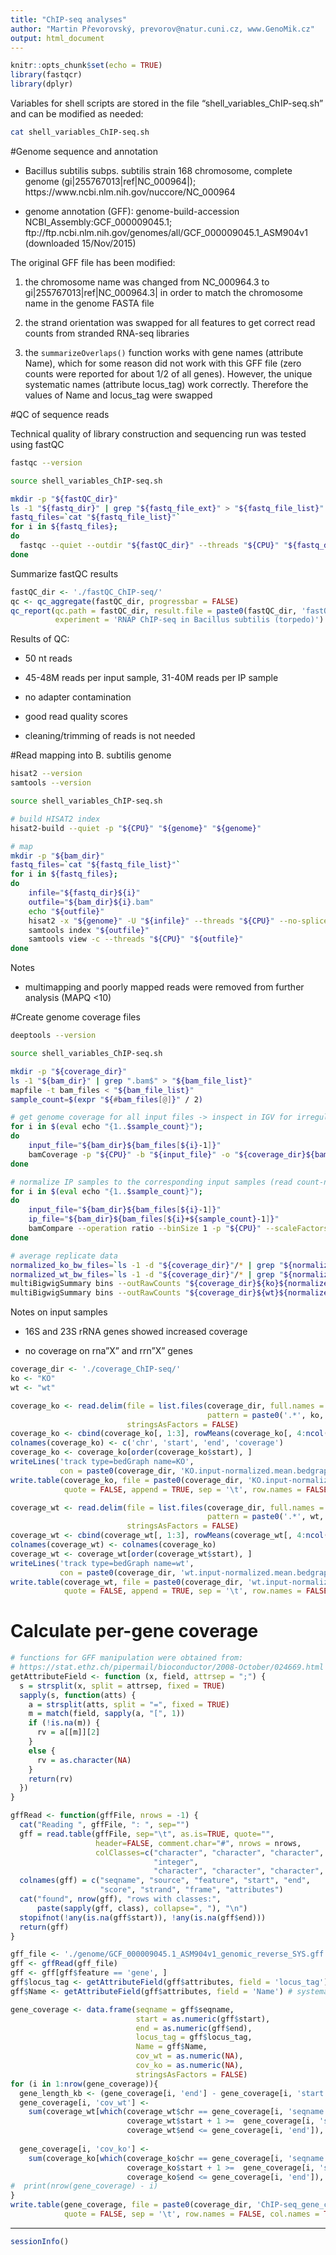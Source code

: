 ```yaml
---
title: "ChIP-seq analyses"
author: "Martin Převorovský, prevorov@natur.cuni.cz, www.GenoMik.cz"
output: html_document
---
```


```r
knitr::opts_chunk$set(echo = TRUE)
library(fastqcr)
library(dplyr)
```

Variables for shell scripts are stored in the file "shell_variables_ChIP-seq.sh" and can be modified as needed:

```bash
cat shell_variables_ChIP-seq.sh
```

#Genome sequence and annotation

* Bacillus subtilis subps. subtilis strain 168 chromosome, complete genome (gi|255767013|ref|NC_000964|); https://www.ncbi.nlm.nih.gov/nuccore/NC_000964

* genome annotation (GFF): genome-build-accession NCBI_Assembly:GCF_000009045.1; ftp://ftp.ncbi.nlm.nih.gov/genomes/all/GCF_000009045.1_ASM904v1 (downloaded 15/Nov/2015)

The original GFF file has been modified:

1) the chromosome name was changed from NC_000964.3 to gi|255767013|ref|NC_000964.3| in order to match the chromosome name in the genome FASTA file

2) the strand orientation was swapped for all features to get correct read counts from stranded RNA-seq libraries

3) the `summarizeOverlaps()` function works with gene names (attribute Name), which for some reason did not work with this GFF file (zero counts were reported for about 1/2 of all genes). However, the unique systematic names (attribute locus_tag) work correctly. Therefore the values of Name and locus_tag were swapped

#QC of sequence reads

Technical quality of library construction and sequencing run was tested using fastQC

```bash
fastqc --version
```

```bash
source shell_variables_ChIP-seq.sh

mkdir -p "${fastQC_dir}"
ls -1 "${fastq_dir}" | grep "${fastq_file_ext}" > "${fastq_file_list}"
fastq_files=`cat "${fastq_file_list}"`
for i in ${fastq_files};
do
  fastqc --quiet --outdir "${fastQC_dir}" --threads "${CPU}" "${fastq_dir}${i}"
done
```

Summarize fastQC results

```r
fastQC_dir <- './fastQC_ChIP-seq/'
qc <- qc_aggregate(fastQC_dir, progressbar = FALSE)
qc_report(qc.path = fastQC_dir, result.file = paste0(fastQC_dir, 'fastQC-summary'),
          experiment = 'RNAP ChIP-seq in Bacillus subtilis (torpedo)')
```

Results of QC:

* 50 nt reads

* 45-48M reads per input sample, 31-40M reads per IP sample

* no adapter contamination

* good read quality scores

* cleaning/trimming of reads is not needed

#Read mapping into B. subtilis genome

```bash
hisat2 --version
samtools --version
```

```bash
source shell_variables_ChIP-seq.sh

# build HISAT2 index
hisat2-build --quiet -p "${CPU}" "${genome}" "${genome}"

# map
mkdir -p "${bam_dir}"
fastq_files=`cat "${fastq_file_list}"`
for i in ${fastq_files};
do
	infile="${fastq_dir}${i}"
	outfile="${bam_dir}${i}.bam"
	echo "${outfile}"
	hisat2 -x "${genome}" -U "${infile}" --threads "${CPU}" --no-spliced-alignment --quiet --met-file "${outfile}.log" | samtools view -b -q "${Q}" --threads "${CPU}" - | samtools sort -o "${outfile}" - 
	samtools index "${outfile}"
	samtools view -c --threads "${CPU}" "${outfile}"
done
```

Notes

* multimapping and poorly mapped reads were removed from further analysis (MAPQ <10)

#Create genome coverage files

```bash
deeptools --version
```

```bash
source shell_variables_ChIP-seq.sh

mkdir -p "${coverage_dir}"
ls -1 "${bam_dir}" | grep ".bam$" > "${bam_file_list}"
mapfile -t bam_files < "${bam_file_list}"
sample_count=$(expr "${#bam_files[@]}" / 2)

# get genome coverage for all input files -> inspect in IGV for irregularities
for i in $(eval echo "{1..$sample_count}");
do
	input_file="${bam_dir}${bam_files[${i}-1]}"
	bamCoverage -p "${CPU}" -b "${input_file}" -o "${coverage_dir}${bam_files[${i}-1]}.bw"
done

# normalize IP samples to the corresponding input samples (read count-normalized ratio)
for i in $(eval echo "{1..$sample_count}");
do
	input_file="${bam_dir}${bam_files[${i}-1]}"
	ip_file="${bam_dir}${bam_files[${i}+${sample_count}-1]}"
	bamCompare --operation ratio --binSize 1 -p "${CPU}" --scaleFactorsMethod readCount -b1 "${ip_file}" -b2 "${input_file}" -o "${coverage_dir}${bam_files[${i}+${sample_count}-1]}${normalized_suffix}.bw"
done

# average replicate data
normalized_ko_bw_files=`ls -1 -d "${coverage_dir}"/* | grep "${normalized_suffix}" | grep "${ko}"`
normalized_wt_bw_files=`ls -1 -d "${coverage_dir}"/* | grep "${normalized_suffix}" | grep "${wt}"`
multiBigwigSummary bins --outRawCounts "${coverage_dir}${ko}${normalized_suffix}.tab" --binSize 1 -p "${CPU}" -o "${coverage_dir}${ko}${normalized_suffix}.npz" -b ${normalized_ko_bw_files}
multiBigwigSummary bins --outRawCounts "${coverage_dir}${wt}${normalized_suffix}.tab" --binSize 1 -p "${CPU}" -o "${coverage_dir}${wt}${normalized_suffix}.npz" -b ${normalized_wt_bw_files}
```

Notes on input samples

* 16S and 23S rRNA genes showed increased coverage

* no coverage on rna"X" and rrn"X" genes

```r
coverage_dir <- './coverage_ChIP-seq/'
ko <- "KO"
wt <- "wt"

coverage_ko <- read.delim(file = list.files(coverage_dir, full.names = TRUE,
                                            pattern = paste0('.*', ko, '.*tab$')),
                          stringsAsFactors = FALSE)
coverage_ko <- cbind(coverage_ko[, 1:3], rowMeans(coverage_ko[, 4:ncol(coverage_ko)], na.rm = TRUE))
colnames(coverage_ko) <- c('chr', 'start', 'end', 'coverage')
coverage_ko <- coverage_ko[order(coverage_ko$start), ]
writeLines('track type=bedGraph name=KO', 
           con = paste0(coverage_dir, 'KO.input-normalized.mean.bedgraph'))
write.table(coverage_ko, file = paste0(coverage_dir, 'KO.input-normalized.mean.bedgraph'), 
            quote = FALSE, append = TRUE, sep = '\t', row.names = FALSE, col.names = FALSE)

coverage_wt <- read.delim(file = list.files(coverage_dir, full.names = TRUE,
                                            pattern = paste0('.*', wt, '.*tab$')),
                          stringsAsFactors = FALSE)
coverage_wt <- cbind(coverage_wt[, 1:3], rowMeans(coverage_wt[, 4:ncol(coverage_wt)], na.rm = TRUE))
colnames(coverage_wt) <- colnames(coverage_ko)
coverage_wt <- coverage_wt[order(coverage_wt$start), ]
writeLines('track type=bedGraph name=wt', 
           con = paste0(coverage_dir, 'wt.input-normalized.mean.bedgraph'))
write.table(coverage_wt, file = paste0(coverage_dir, 'wt.input-normalized.mean.bedgraph'), 
            quote = FALSE, append = TRUE, sep = '\t', row.names = FALSE, col.names = FALSE)
```

# Calculate per-gene coverage

```r
# functions for GFF manipulation were obtained from:
# https://stat.ethz.ch/pipermail/bioconductor/2008-October/024669.html
getAttributeField <- function (x, field, attrsep = ";") {
  s = strsplit(x, split = attrsep, fixed = TRUE)
  sapply(s, function(atts) {
    a = strsplit(atts, split = "=", fixed = TRUE)
    m = match(field, sapply(a, "[", 1))
    if (!is.na(m)) {
      rv = a[[m]][2]
    }
    else {
      rv = as.character(NA)
    }
    return(rv)
  })
}

gffRead <- function(gffFile, nrows = -1) {
  cat("Reading ", gffFile, ": ", sep="")
  gff = read.table(gffFile, sep="\t", as.is=TRUE, quote="",
                   header=FALSE, comment.char="#", nrows = nrows,
                   colClasses=c("character", "character", "character", "integer",  
                                "integer",
                                "character", "character", "character", "character"))
  colnames(gff) = c("seqname", "source", "feature", "start", "end",
                    "score", "strand", "frame", "attributes")
  cat("found", nrow(gff), "rows with classes:",
      paste(sapply(gff, class), collapse=", "), "\n")
  stopifnot(!any(is.na(gff$start)), !any(is.na(gff$end)))
  return(gff)
}
```

```r
gff_file <- './genome/GCF_000009045.1_ASM904v1_genomic_reverse_SYS.gff'
gff <- gffRead(gff_file)
gff <- gff[gff$feature == 'gene', ]
gff$locus_tag <- getAttributeField(gff$attributes, field = 'locus_tag') # trivial gene name
gff$Name <- getAttributeField(gff$attributes, field = 'Name') # systematic gene ID (BSUxxxxx)

gene_coverage <- data.frame(seqname = gff$seqname, 
                            start = as.numeric(gff$start),
                            end = as.numeric(gff$end), 
                            locus_tag = gff$locus_tag, 
                            Name = gff$Name, 
                            cov_wt = as.numeric(NA), 
                            cov_ko = as.numeric(NA),
                            stringsAsFactors = FALSE)
for (i in 1:nrow(gene_coverage)){
  gene_length_kb <- (gene_coverage[i, 'end'] - gene_coverage[i, 'start'] + 1) / 1000
  gene_coverage[i, 'cov_wt'] <- 
    sum(coverage_wt[which(coverage_wt$chr == gene_coverage[i, 'seqname'] &
                          coverage_wt$start + 1 >=  gene_coverage[i, 'start'] &
                          coverage_wt$end <= gene_coverage[i, 'end']), 'coverage']) / gene_length_kb
  
  gene_coverage[i, 'cov_ko'] <- 
    sum(coverage_ko[which(coverage_ko$chr == gene_coverage[i, 'seqname'] &
                          coverage_ko$start + 1 >=  gene_coverage[i, 'start'] &
                          coverage_ko$end <= gene_coverage[i, 'end']), 'coverage']) / gene_length_kb
#  print(nrow(gene_coverage) - i)
}
write.table(gene_coverage, file = paste0(coverage_dir, 'ChIP-seq_gene_coverage.txt'),
            quote = FALSE, sep = '\t', row.names = FALSE, col.names = TRUE)
```

***

```r
sessionInfo()
```